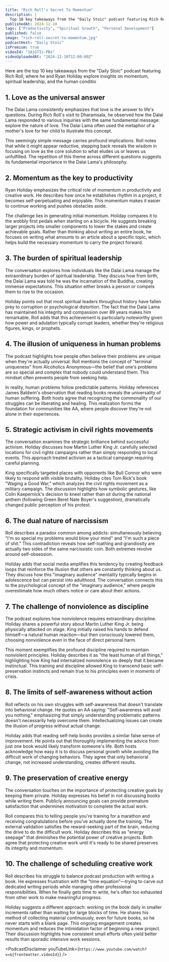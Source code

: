 ```yaml
---
title: "Rich Roll's Secret To Momentum"
description: |
  Top 10 key takeaways from the "Daily Stoic" podcast featuring Rich Roll, where he and Ryan Holiday explore insights on momentum, spiritual leadership, and the human conditio
publishedAt: 2024-12-10
tags: ["Productivity", "Spiritual Growth", "Personal Development"]
published: false
image: "rich-roll-secret-to-momentum.jpg"
podcastHost: "Daily Stoic"
isPremium: true
videoId: "1AjGTIs-PBs"
videoUploadedAt: "2024-12-10T12:00:00Z"
---
```



<PodcastSummaryPageLayout frontmatter={frontmatter}>

Here are the top 10 key takeaways from the "Daily Stoic" podcast featuring Rich Roll, where he and Ryan Holiday explore insights on momentum, spiritual leadership, and the human conditio

## 1. Love as the universal answer

The Dalai Lama consistently emphasizes that love is the answer to life's questions. During Rich Roll's visit to Dharamsala, he observed how the Dalai Lama responded to various inquiries with the same fundamental message: explore the nature of love. The Dalai Lama often used the metaphor of a mother's love for her child to illustrate this concept.

This seemingly simple message carries profound implications. Roll notes that while it might appear reductive, stepping back reveals the wisdom in focusing on love as the core solution to what eludes us or leaves us unfulfilled. The repetition of this theme across different questions suggests its fundamental importance in the Dalai Lama's philosophy.

## 2. Momentum as the key to productivity

Ryan Holiday emphasizes the critical role of momentum in productivity and creative work. He describes how once he establishes rhythm in a project, it becomes self-perpetuating and enjoyable. This momentum makes it easier to continue working and pushes obstacles aside.

The challenge lies in generating initial momentum. Holiday compares it to the wobbly first pedals when starting on a bicycle. He suggests breaking larger projects into smaller components to lower the stakes and create achievable goals. Rather than thinking about writing an entire book, he focuses on writing what amounts to an article about a specific topic, which helps build the necessary momentum to carry the project forward.

## 3. The burden of spiritual leadership

The conversation explores how individuals like the Dalai Lama manage the extraordinary burden of spiritual leadership. They discuss how from birth, the Dalai Lama was told he was the incarnation of the Buddha, creating immense expectations. This situation either breaks a person or compels them to rise to the occasion.

Holiday points out that most spiritual leaders throughout history have fallen prey to corruption or psychological distortion. The fact that the Dalai Lama has maintained his integrity and compassion over 89 years makes him remarkable. Roll adds that this achievement is particularly noteworthy given how power and adulation typically corrupt leaders, whether they're religious figures, kings, or prophets.

## 4. The illusion of uniqueness in human problems

The podcast highlights how people often believe their problems are unique when they're actually universal. Roll mentions the concept of "terminal uniqueness" from Alcoholics Anonymous—the belief that one's problems are so special and complex that nobody could understand them. This mindset often prevents people from seeking help.

In reality, human problems follow predictable patterns. Holiday references James Baldwin's observation that reading books reveals the universality of human suffering. Both hosts agree that recognizing the commonality of our struggles can be liberating and healing. This realization forms the foundation for communities like AA, where people discover they're not alone in their experiences.

## 5. Strategic activism in civil rights movements

The conversation examines the strategic brilliance behind successful activism. Holiday discusses how Martin Luther King Jr. carefully selected locations for civil rights campaigns rather than simply responding to local events. This approach treated activism as a tactical campaign requiring careful planning.

King specifically targeted places with opponents like Bull Connor who were likely to respond with visible brutality. Holiday cites Tom Rick's book "Waging a Good War," which analyzes the civil rights movement as a military campaign. The discussion highlights how symbolic gestures, like Colin Kaepernick's decision to kneel rather than sit during the national anthem (following Green Beret Nate Boyer's suggestion), dramatically changed public perception of his protest.

## 6. The dual nature of narcissism

Roll describes a paradox common among addicts: simultaneously believing "I'm so special my problems would blow your mind" and "I'm such a piece of shit." This contradiction reveals how self-loathing and grandiosity are actually two sides of the same narcissistic coin. Both extremes revolve around self-obsession.

Holiday adds that social media amplifies this tendency by creating feedback loops that reinforce the illusion that others are constantly thinking about us. They discuss how this "imaginary audience" mentality typically begins in adolescence but can persist into adulthood. The conversation connects this to the psychological concept of the "imaginary audience," where people overestimate how much others notice or care about their actions.

## 7. The challenge of nonviolence as discipline

The podcast explores how nonviolence requires extraordinary discipline. Holiday shares a powerful story about Martin Luther King Jr. being physically attacked on stage. King initially raised his hands to defend himself—a natural human reaction—but then consciously lowered them, choosing nonviolence even in the face of direct personal harm.

This moment exemplifies the profound discipline required to maintain nonviolent principles. Holiday describes it as "the least human of all things," highlighting how King had internalized nonviolence so deeply that it became instinctual. This training and discipline allowed King to transcend basic self-preservation instincts and remain true to his principles even in moments of crisis.

## 8. The limits of self-awareness without action

Roll reflects on his own struggles with self-awareness that doesn't translate into behavioral change. He quotes an AA saying: "Self-awareness will avail you nothing," emphasizing that simply understanding problematic patterns doesn't necessarily help overcome them. Intellectualizing issues can create the illusion of progress without actual change.

Holiday adds that reading self-help books provides a similar false sense of improvement. He points out that thoroughly implementing the advice from just one book would likely transform someone's life. Both hosts acknowledge how easy it is to discuss personal growth while avoiding the difficult work of changing behaviors. They agree that only behavioral change, not increased understanding, creates different results.

## 9. The preservation of creative energy

The conversation touches on the importance of protecting creative goals by keeping them private. Holiday expresses his belief in not discussing books while writing them. Publicly announcing goals can provide premature satisfaction that undermines motivation to complete the actual work.

Roll compares this to telling people you're training for a marathon and receiving congratulations before you've actually done the training. The external validation satisfies the reward-seeking part of the brain, reducing the drive to do the difficult work. Holiday describes this as "energy seepage" that diminishes the potential power of creative projects. Both agree that protecting creative work until it's ready to be shared preserves its integrity and momentum.

## 10. The challenge of scheduling creative work

Roll describes his struggle to balance podcast production with writing a book. He expresses frustration with the "time equation"—trying to carve out dedicated writing periods while managing other professional responsibilities. When he finally gets time to write, he's often too exhausted from other work to make meaningful progress.

Holiday suggests a different approach: working on the book daily in smaller increments rather than waiting for large blocks of time. He shares his method of collecting material continuously, even for future books, so he never starts with a blank page. This ongoing engagement creates momentum and reduces the intimidation factor of beginning a new project. Their discussion highlights how consistent small efforts often yield better results than sporadic intensive work sessions.

<PodcastDisclaimer
  youTubeLink={`https://www.youtube.com/watch?v=${frontmatter.videoId}`}
/>

</PodcastSummaryPageLayout>
